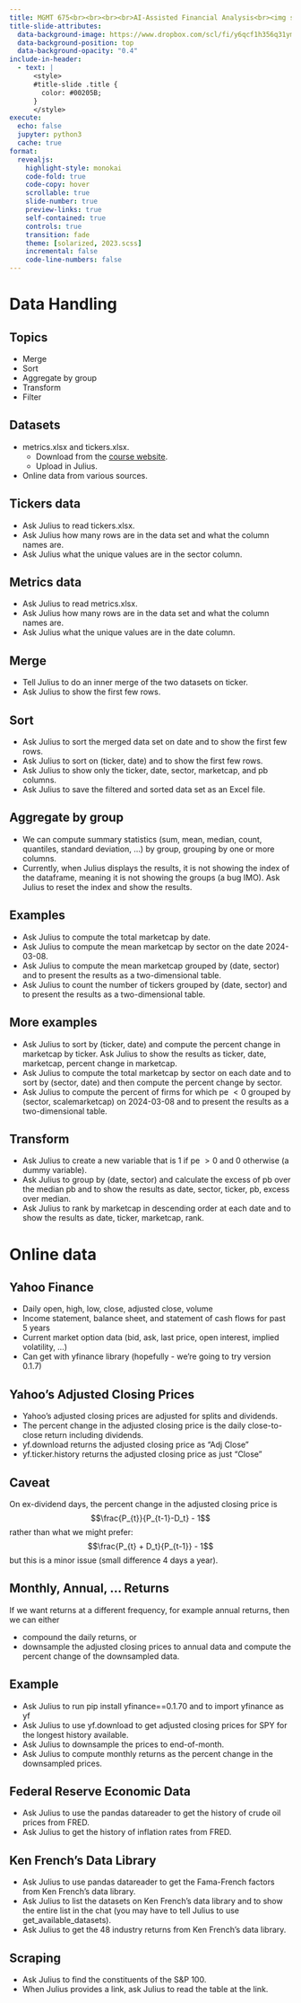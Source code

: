 ```yaml
---
title: MGMT 675<br><br><br><br>AI-Assisted Financial Analysis<br><img src="RiceBusiness-transparent-logo-sm.png"  height=100>
title-slide-attributes:
  data-background-image: https://www.dropbox.com/scl/fi/y6qcf1h356q31ym5l3iuz/image2.webp?rlkey=lsmgytqisrs4l3cqnoo4rqh1q&dl=1
  data-background-position: top
  data-background-opacity: "0.4"
include-in-header:
  - text: |
      <style>
      #title-slide .title {
        color: #00205B;
      }
      </style>
execute:
  echo: false
  jupyter: python3
  cache: true
format: 
  revealjs:
    highlight-style: monokai
    code-fold: true
    code-copy: hover
    scrollable: true
    slide-number: true
    preview-links: true
    self-contained: true
    controls: true
    transition: fade
    theme: [solarized, 2023.scss]
    incremental: false
    code-line-numbers: false
---
```


# Data Handling 
## Topics

- Merge
- Sort
- Aggregate by group
- Transform
- Filter

## Datasets

- metrics.xlsx and tickers.xlsx.
  - Download from the [course website](https://mgmt675.kerryback.com).
  - Upload in Julius.
- Online data from various sources.

## Tickers data

- Ask Julius to read tickers.xlsx.
- Ask Julius how many rows are in the data set and what the column names are.
- Ask Julius what the unique values are in the sector column.


## Metrics data

- Ask Julius to read metrics.xlsx.
- Ask Julius how many rows are in the data set and what the column names are.
- Ask Julius what the unique values are in the date column.

## Merge

- Tell Julius to do an inner merge of the two datasets on ticker.
- Ask Julius to show the first few rows.

## Sort

- Ask Julius to sort the merged data set on date and to show the first few rows.
- Ask Julius to sort on (ticker, date) and to show the first few rows.
- Ask Julius to show only the ticker, date, sector, marketcap, and pb columns.
- Ask Julius to save the filtered and sorted data set as an Excel file.

## Aggregate by group

- We can compute summary statistics (sum, mean, median, count, quantiles, standard deviation, ...) by group, grouping by one or more columns.
- Currently, when Julius displays the results, it is not showing the index of the dataframe, meaning it is not showing the groups (a bug IMO).  Ask Julius to reset the index and show the results.

## Examples

- Ask Julius to compute the total marketcap by date.
- Ask Julius to compute the mean marketcap by sector on the date 2024-03-08.
- Ask Julius to compute the mean marketcap grouped by (date, sector) and to present the results as a two-dimensional table.
- Ask Julius to count the number of tickers grouped by (date, sector) and to present the results as a two-dimensional table.

## More examples

- Ask Julius to sort by (ticker, date) and compute the percent change in marketcap by ticker.  Ask Julius to show the results as ticker, date, marketcap, percent change in marketcap.
- Ask Julius to compute the total marketcap by sector on each date and to sort by (sector, date) and then compute the percent change by sector.
- Ask Julius to compute the percent of firms for which pe $<0$ grouped by (sector, scalemarketcap) on 2024-03-08 and to present the results as a two-dimensional table.


## Transform 

- Ask Julius to create a new variable that is 1 if pe $>0$ and 0 otherwise (a dummy variable).
- Ask Julius to group by (date, sector) and calculate the excess of pb over the median pb and to show the results as date, sector, ticker, pb, excess over median.
- Ask Julius to rank by marketcap in descending order at each date and to show the results as date, ticker, marketcap, rank.  


# Online data

## Yahoo Finance

- Daily open, high, low, close, adjusted close, volume
- Income statement, balance sheet, and statement of cash flows for past 5 years 
- Current market option data (bid, ask, last price, open interest, implied volatility, ...)
- Can get with yfinance library (hopefully - we're going to try version 0.1.7)

## Yahoo's Adjusted Closing Prices

- Yahoo's adjusted closing prices are adjusted for splits and dividends.
- The percent change in the adjusted closing price is  the daily close-to-close return including dividends.
- yf.download returns the adjusted closing price as "Adj Close"
- yf.ticker.history returns the adjusted closing price as just "Close"

## Caveat

On ex-dividend days, the percent change in the adjusted closing price is
$$\frac{P_{t}}{P_{t-1}-D_t} - 1$$
rather than what we might prefer:
$$\frac{P_{t} + D_t}{P_{t-1}} - 1$$
but this is a minor issue (small difference 4 days a year).

## Monthly, Annual, ... Returns

If we want returns at a different frequency, for example annual returns, then we can either

- compound the daily returns, or
- downsample the adjusted closing prices to annual data and compute the percent change of the downsampled data.

## Example

- Ask Julius to run pip install yfinance==0.1.70 and to import yfinance as yf
- Ask Julius to use yf.download to get adjusted closing prices for SPY for the longest history available.
- Ask Julius to downsample the prices to end-of-month.
- Ask Julius to compute monthly returns as the percent change in the downsampled prices.

## Federal Reserve Economic Data

- Ask Julius to use the pandas datareader to get the history of crude oil prices from FRED.
- Ask Julius to get the history of inflation rates from FRED.

## Ken French's Data Library

- Ask Julius to use pandas datareader to get the Fama-French factors from Ken French's data library.
- Ask Julius to list the datasets on Ken French's data library and to show the entire list in the chat (you may have to tell Julius to use get_available_datasets).
- Ask Julius to get the 48 industry returns from Ken French's data library.

## Scraping

- Ask Julius to find the constituents of the S&P 100.
- When Julius provides a link, ask Julius to read the table at the link.

